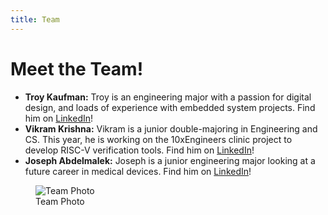 ```yaml
---
title: Team
---
```



# Meet the Team!


- **Troy Kaufman:** Troy is an engineering major with a passion for digital design, and loads of experience with embedded system projects. Find him on [LinkedIn](https://www.linkedin.com/in/troy-kaufman-152b41248/)!
- **Vikram Krishna:** Vikram is a junior double-majoring in Engineering and CS. This year, he is working on the 10xEngineers clinic project to develop RISC-V verification tools. Find him on [LinkedIn](https://www.linkedin.com/in/v-krishna/)!
- **Joseph Abdelmalek:** Joseph is a junior engineering major looking at a future career in medical devices. Find him on [LinkedIn](https://www.linkedin.com/in/joseph-abdelmalek)!


:::{.figure}
![Team Photo](images/team.png)
:::
